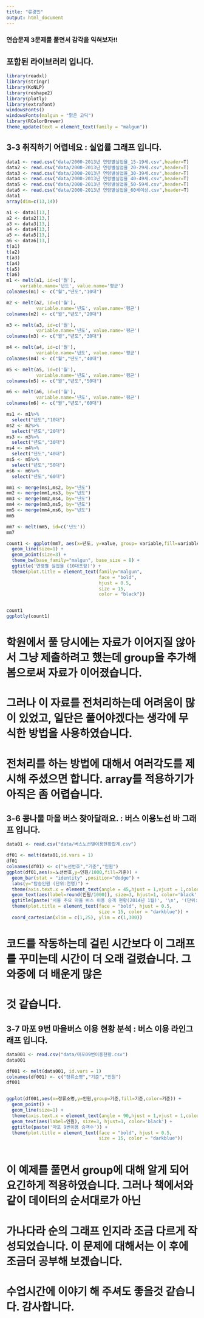 ```yaml
---
title: "류경민"
output: html_document
---
```

### 연습문제 3문제를 풀면서 감각을 익혀보자!!

## 포함된 라이브러리 입니다.
```r
library(readxl)
library(stringr)
library(KoNLP)
library(reshape2)
library(plotly)
library(extrafont)
windowsFonts()
windowsFonts(malgun = "맑은 고딕")
library(RColorBrewer)
theme_update(text = element_text(family = "malgun"))
```

## 3-3 취직하기 어렵네요 : 실업률 그래프 입니다.


```r
data1 <- read.csv("data/2000-2013년 연령별실업율_15-19세.csv",header=T)
data2 <- read.csv("data/2000-2013년 연령별실업율_20-29세.csv",header=T)
data3 <- read.csv("data/2000-2013년 연령별실업율_30-39세.csv",header=T)
data4 <- read.csv("data/2000-2013년 연령별실업율_40-49세.csv",header=T)
data5 <- read.csv("data/2000-2013년 연령별실업율_50-59세.csv",header=T)
data6 <- read.csv("data/2000-2013년 연령별실업율_60세이상.csv",header=T)
data1
array(dim=c(13,14))

a1 <- data1[13,]
a2 <- data2[13,]
a3 <- data3[13,]
a4 <- data4[13,]
a5 <- data5[13,]
a6 <- data6[13,]
t(a1)
t(a2)
t(a3)
t(a4)
t(a5)
t(a6)
m1 <- melt(a1, id=c('월'), 
     variable.name='년도', value.name='평균')
colnames(m1) <- c("월","년도","10대")

m2 <- melt(a2, id=c('월'), 
           variable.name='년도', value.name='평균')
colnames(m2) <- c("월","년도","20대")

m3 <- melt(a3, id=c('월'), 
           variable.name='년도', value.name='평균')
colnames(m3) <- c("월","년도","30대")

m4 <- melt(a4, id=c('월'), 
           variable.name='년도', value.name='평균')
colnames(m4) <- c("월","년도","40대")

m5 <- melt(a5, id=c('월'), 
           variable.name='년도', value.name='평균')
colnames(m5) <- c("월","년도","50대")

m6 <- melt(a6, id=c('월'), 
           variable.name='년도', value.name='평균')
colnames(m6) <- c("월","년도","60대")

ms1 <- m1%>%
  select("년도","10대")
ms2 <- m2%>%
  select("년도","20대")
ms3 <- m3%>%
  select("년도","30대")
ms4 <- m4%>%
  select("년도","40대")
ms5 <- m5%>%
  select("년도","50대")
ms6 <- m6%>%
  select("년도","60대")

mm1 <- merge(ms1,ms2, by="년도")
mm2 <- merge(mm1,ms3, by="년도")
mm3 <- merge(mm2,ms4, by="년도")
mm4 <- merge(mm3,ms5, by="년도")
mm5 <- merge(mm4,ms6, by="년도")
mm5

mm7 <- melt(mm5, id=c('년도'))
mm7

count1 <- ggplot(mm7, aes(x=년도, y=value, group= variable,fill=variable,color=variable,shape=variable)) +
  geom_line(size=1) +
  geom_point(size=3) +
  theme_bw(base_family="malgun", base_size = 8) +
  ggtitle('연령별 실업율 (10대포함)') +
  theme(plot.title = element_text(family="malgun",
                                  face = "bold",
                                  hjust = 0.5, 
                                  size = 15, 
                                  color = "black")) 


count1
ggplotly(count1)

```

# 학원에서 풀 당시에는 자료가 이어지질 않아서 그냥 제출하려고 했는데 group을 추가해 봄으로써 자료가 이어졌습니다.
# 그러나 이 자료를 전처리하는데 어려움이 많이 있었고, 일단은 풀어야겠다는 생각에 무식한 방법을 사용하였습니다.
# 전처리를 하는 방법에 대해서 여러각도를 제시해 주셨으면 합니다. array를 적용하기가 아직은 좀 어렵습니다. 




## 3-6 콩나물 마을 버스 찾아달래요. : 버스 이용노선 바 그래프 입니다. 

```r
data01 <- read.csv("data/버스노선별이용현황합계.csv")

df01 <- melt(data01,id.vars = 1)
df01
colnames(df01) <- c("노선번호","기준","인원")
ggplot(df01,aes(x=노선번호,y=인원/1000,fill=기준)) + 
  geom_bar(stat = "identity" ,position="dodge") + 
  labs(y="탑승인원 (단위:천명)") +
  theme(axis.text.x = element_text(angle = 45,hjust = 1,vjust = 1,color = "darkblue",size=7)) +
  geom_text(aes(label=round(인원/1000)), size=3, hjust=1, color='black') +
  ggtitle(paste('서울 주요 마을 버스 이용 승객 현황(2014년 1월)', '\n', '(단위:천명)')) +
  theme(plot.title = element_text(face = "bold", hjust = 0.5, 
                                  size = 15, color = "darkblue")) +
  coord_cartesian(xlim = c(1,25), ylim = c(1,300))

```

# 코드를 작동하는데 걸린 시간보다 이 그래프를 꾸미는데 시간이 더 오래 걸렸습니다. 그 와중에 더 배운게 많은
# 것 같습니다. 











## 3-7 마포 9번 마을버스 이용 현황 분석 : 버스 이용 라인그래프 입니다. 
```r
data001 <- read.csv("data/마포09번이용현황.csv")
data001

df001 <- melt(data001, id.vars = 1)
colnames(df001) <- c("정류소명","기준","인원")
df001


ggplot(df001,aes(x=정류소명,y=인원,group=기준,fill=기준,color=기준)) +
  geom_point() +
  geom_line(size=1) +
  theme(axis.text.x = element_text(angle = 90,hjust = 1,vjust = 1,color = "black",size=5)) +
  geom_text(aes(label=인원), size=3, hjust=1, color='black') +
  ggtitle(paste('마포 9번이용 승객수')) +
  theme(plot.title = element_text(face = "bold", hjust = 0.5, 
                                  size = 15, color = "darkblue"))
  
```

# 이 예제를 풀면서 group에 대해 알게 되어 요긴하게 적용하였습니다. 그러나 책에서와 같이 데이터의 순서대로가 아닌
# 가나다라 순의 그래프 인지라 조금 다르게 작성되었습니다. 이 문제에 대해서는 이 후에 조금더 공부해 보겠습니다. 
# 수업시간에 이야기 해 주셔도 좋을것 같습니다. 감사합니다.